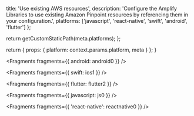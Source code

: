 
  title: 'Use existing AWS resources',
  description:
    'Configure the Amplify Libraries to use existing Amazon Pinpoint resources by referencing them in your configuration.',
  platforms: ['javascript', 'react-native', 'swift', 'android', 'flutter']
};

  return getCustomStaticPath(meta.platforms);
};

  return {
    props: {
      platform: context.params.platform,
      meta
    }
  };
}


<Fragments fragments={{ android: android0 }} />


<Fragments fragments={{ swift: ios1 }} />


<Fragments fragments={{ flutter: flutter2 }} />


<Fragments fragments={{ javascript: js0 }} />


<Fragments fragments={{ 'react-native': reactnative0 }} />

